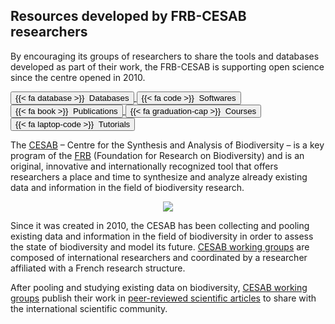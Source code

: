 ## Resources developed by FRB-CESAB researchers



::: {.callout-note appearance="simple"}
By encouraging its groups of researchers to share the tools and databases 
developed as part of their work, the FRB-CESAB is supporting open science since 
the centre opened in 2010.


<a class="bouton" href="content/databases.html">
  <button type="button" class="btn btn-primary btn-sm">
    {{< fa database >}} &nbsp;Databases
  </button>
</a>
<a class="bouton" href="content/softwares.html">
  <button type="button" class="btn btn-primary btn-sm">
    {{< fa code >}} &nbsp;Softwares
  </button>
</a>
<a class="bouton" href="content/publications.html">
  <button type="button" class="btn btn-primary btn-sm">
    {{< fa book >}} &nbsp;Publications
  </button>
</a>
<a class="bouton" href="content/courses.html">
  <button type="button" class="btn btn-primary btn-sm">
    {{< fa graduation-cap >}} &nbsp;Courses
  </button>
</a>
<a class="bouton" href="content/tutorials.html">
  <button type="button" class="btn btn-primary btn-sm">
    {{< fa laptop-code >}} &nbsp;Tutorials
  </button>
</a>
:::



The [CESAB](https://www.fondationbiodiversite.fr/en/about-the-foundation/le-cesab/) 
– Centre for the Synthesis and Analysis of Biodiversity – is a key program of the [FRB](https://www.fondationbiodiversite.fr/en/) (Foundation for Research on Biodiversity) 
and is an original, innovative and internationally recognized tool that offers 
researchers a place and time to synthesize and analyze already existing data and 
information in the field of biodiversity research.

<center>
<img class="picture" src="images/picture-ibb.jpg" />
</center>

Since it was created in 2010, the CESAB has been collecting and pooling existing 
data and information in the field of biodiversity in order to assess the state 
of biodiversity and model its future. 
[CESAB working groups](https://www.fondationbiodiversite.fr/en/the-frb-in-action/programs-and-projects/le-cesab/) 
are composed of international researchers and coordinated by a researcher 
affiliated with a French research structure.

After pooling and studying existing data on biodiversity, 
[CESAB working groups](https://www.fondationbiodiversite.fr/en/the-frb-in-action/programs-and-projects/le-cesab/) 
publish their work in [peer-reviewed scientific articles](content/publications.html) 
to share with the international scientific community.

